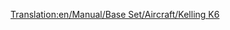 [[Translation:en/Manual/Base Set/Aircraft/Kelling K6]]

{{nl/Vliegtuig|Name=Kelling K6
|Image=[[File:en/KellingK6.png|Kelling K6]]
|Cost=36.914 (73,828)
|Speed=947 km/h (592 MPH)
|Annual=5.906 (11,812)
|Designed=2026
|Lifespan=22
|Capacity=110 passagiers & 25 zakken post
|Description=Fictief futuristisch vliegtuig. Kelling is een onbekend bedrijf, dat diesels bouwt in het tropische klimaat.
|Real-life=Fictief.
}}